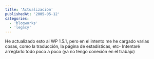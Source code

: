 ```yaml
---
title: 'Actualización'
publishedAt: '2005-05-12'
categories:
  - 'blogworks'
  - 'legacy'
---
```


He actualizado esto al WP 1.5.1, pero en el intento me he cargado varias cosas, como la traducción, la página de estadísticas, etc- Intentaré arreglarlo todo poco a poco (ya no tengo conexión en el trabajo)
